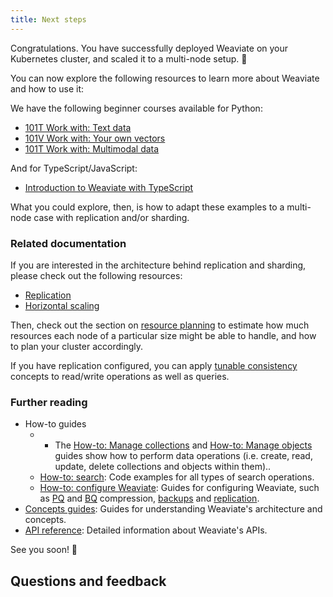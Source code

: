 ```yaml
---
title: Next steps
---
```


Congratulations. You have successfully deployed Weaviate on your Kubernetes cluster, and scaled it to a multi-node setup. 🎉

You can now explore the following resources to learn more about Weaviate and how to use it:

We have the following beginner courses available for Python:
- [101T Work with: Text data](../../py/starter_text_data/index.md)
- [101V Work with: Your own vectors](../../py/starter_custom_vectors/index.md)
- [101T Work with: Multimodal data](../../py/starter_multimodal_data/index.md)

And for TypeScript/JavaScript:
- [Introduction to Weaviate with TypeScript](/docs/academy/js/starter_text_data)

What you could explore, then, is how to adapt these examples to a multi-node case with replication and/or sharding.

### Related documentation

If you are interested in the architecture behind replication and sharding, please check out the following resources:
- [Replication](/docs/weaviate/concepts/replication-architecture/index.md)
- [Horizontal scaling](/docs/weaviate/concepts/cluster.md)

Then, check out the section on [resource planning](/docs/weaviate/concepts/resources.md) to estimate how much resources each node of a particular size might be able to handle, and how to plan your cluster accordingly.

If you have replication configured, you can apply [tunable consistency](/docs/weaviate/configuration/replication.md) concepts to read/write operations as well as queries.

### Further reading

- How-to guides
    - - The [How-to: Manage collections](/docs/weaviate/manage-collections/index.mdx) and [How-to: Manage objects](/docs/weaviate/manage-objects/index.mdx) guides show how to perform data operations (i.e. create, read, update, delete collections and objects within them)..
    - [How-to: search](/docs/weaviate/search/index.mdx): Code examples for all types of search operations.
    - [How-to: configure Weaviate](/docs/weaviate/configuration/index.mdx): Guides for configuring Weaviate, such as [PQ](/docs/weaviate/configuration/compression/pq-compression.md) and [BQ](/docs/weaviate/configuration/compression/bq-compression.md) compression, [backups](/docs/weaviate/configuration/backups.md) and [replication](/docs/weaviate/configuration/replication.md).
- [Concepts guides](/docs/weaviate/concepts/index.md): Guides for understanding Weaviate's architecture and concepts.
- [API reference](/docs/weaviate/api/index.mdx): Detailed information about Weaviate's APIs.


<CTASocials />

See you soon! 👋

## Questions and feedback


<DocsFeedback/>
